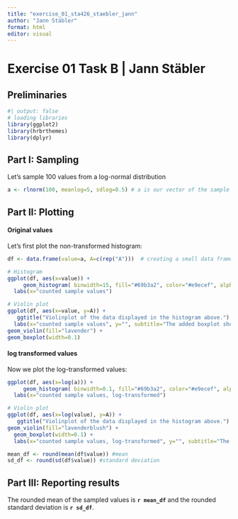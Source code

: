 ```yaml
---
title: "exercise_01_sta426_staebler_jann"
author: "Jann Stäbler"
format: html
editor: visual
---
```


# Exercise 01 Task B \| Jann Stäbler

## Preliminaries

```r
#| output: false
# loading libraries
library(ggplot2) 
library(hrbrthemes)
library(dplyr)

```

## Part I: Sampling

Let's sample 100 values from a log-normal distribution

```r
a <- rlnorm(100, meanlog=5, sdlog=0.5) # a is our vector of the sample with mu=5 and sigma=0.5
```

## Part II: Plotting

#### Original values

Let's first plot the non-transformed histogram:

```r
df <- data.frame(value=a, A=c(rep("A")))  # creating a small data frame

# Histogram
ggplot(df, aes(x=value)) + 
     geom_histogram( binwidth=15, fill="#69b3a2", color="#e9ecef", alpha=0.9) +    ggtitle("Histogram of 100 samples of a log-normal distribution (mu=5, sigma=0.5)")  +
  labs(x="counted sample values")

# Violin plot
ggplot(df, aes(x=value, y=A)) + 
   ggtitle("Violinplot of the data displayed in the histogram above.")  +
  labs(x="counted sample values", y="", subtitle="The added boxplot shows the median and the quartiles") +
geom_violin(fill="lavender") +
geom_boxplot(width=0.1) 
```

#### log transformed values

Now we plot the log-transformed values:

```r
ggplot(df, aes(x=log(a))) + 
     geom_histogram( binwidth=0.1, fill="#69b3a2", color="#e9ecef", alpha=0.9) +    ggtitle("Histogram of 100 samples of a log-normal distribution (log-transformed) (mu=5, sigma=0.5)") +
  labs(x="counted sample values, log-transformed")

# Violin plot
ggplot(df, aes(x=log(value), y=A)) + 
   ggtitle("Violinplot of the data displayed in the histogram above.")  +
geom_violin(fill="lavenderblush") +
  geom_boxplot(width=0.1) +
  labs(x="counted sample values, log-transformed", y="", subtitle="The added boxplot shows the median and the quartiles")
```

```r
mean_df <- round(mean(df$value)) #mean
sd_df <- round(sd(df$value)) #standard deviation
```

## Part III: Reporting results

The rounded mean of the sampled values is **`r mean_df`** and the rounded standard deviation is **`r sd_df`**.
